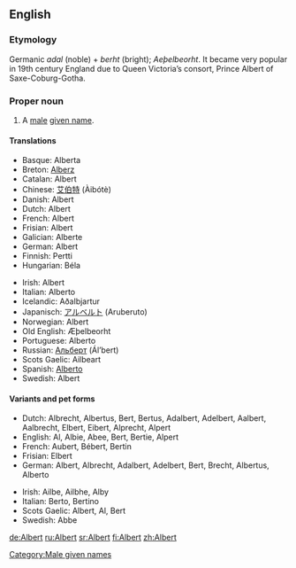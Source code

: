 ==English==

===Etymology===
Germanic ''adal'' (noble) + ''berht'' (bright); {{ang}} ''Aeþelbeorht''. It became very popular in 19th century England due to Queen Victoria’s consort, Prince Albert of Saxe-Coburg-Gotha.

===Proper noun===
{{en-proper noun}}

# A [[male]] [[given name]].

====Translations====
{{top}}
*Basque: Alberta
*Breton: [[Alberz]]
*Catalan: Albert
*Chinese: [[艾伯特]] (Àibótè)
*Danish: Albert
*Dutch: Albert
*French: Albert
*Frisian: Albert
*Galician: Alberte
*German: Albert
*Finnish: Pertti
*Hungarian: Béla
{{mid}}
*Irish: Albert
*Italian: Alberto
*Icelandic: Aðalbjartur
*Japanisch: [[アルベルト]] (Aruberuto)
*Norwegian: Albert
*Old English: Æþelbeorht
*Portuguese: Alberto
*Russian: [[Альберт]] (Ál’bert)
*Scots Gaelic: Ailbeart
*Spanish: [[Alberto]]
*Swedish: Albert
{{bottom}}

====Variants and pet forms====
{{top}}
*Dutch: Albrecht, Albertus, Bert, Bertus, Adalbert, Adelbert, Aalbert, Aalbrecht, Elbert, Eibert, Alprecht, Alpert
*English: Al, Albie, Abee, Bert, Bertie, Alpert
*French: Aubert, Bébert, Bertin
*Frisian: Elbert
*German: Albert, Albrecht, Adalbert, Adelbert, Bert, Brecht, Albertus, Alberto
{{mid}}
*Irish: Ailbe, Ailbhe, Alby
*Italian: Berto, Bertino
*Scots Gaelic: Albert, Al, Bert
*Swedish: Abbe
{{bottom}}

[[Category:Male given names]]

[[de:Albert]]
[[ru:Albert]]
[[sr:Albert]]
[[fi:Albert]]
[[zh:Albert]]
